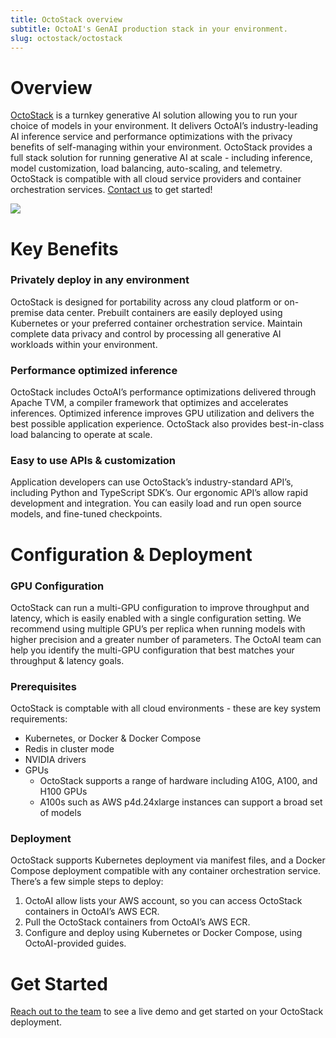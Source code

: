 ```yaml
---
title: OctoStack overview
subtitle: OctoAI's GenAI production stack in your environment.
slug: octostack/octostack
---
```


# Overview

[OctoStack](https://octo.ai/product/octostack/) is a turnkey generative AI solution allowing you to run your choice of models in your environment. It delivers OctoAI’s industry-leading AI inference service and performance optimizations with the privacy benefits of self-managing within your environment. OctoStack provides a full stack solution for running generative AI at scale - including inference, model customization, load balancing, auto-scaling, and telemetry. OctoStack is compatible with all cloud service providers and container orchestration services. [Contact us](https://octo.ai/octostack-demo/) to get started!

![](../assets/images/octostack-dark-light.png)


# Key Benefits

### Privately deploy in any environment

OctoStack is designed for portability across any cloud platform or on-premise data center. Prebuilt containers are easily deployed using Kubernetes or your preferred container orchestration service. Maintain complete data privacy and control by processing all generative AI workloads within your environment.

### Performance optimized inference

OctoStack includes OctoAI’s performance optimizations delivered through Apache TVM, a compiler framework that optimizes and accelerates inferences. Optimized inference improves GPU utilization and delivers the best possible application experience. OctoStack also provides best-in-class load balancing to operate at scale.

### Easy to use APIs & customization

Application developers can use OctoStack’s industry-standard API’s, including Python and TypeScript SDK’s. Our ergonomic API’s allow rapid development and integration. You can easily load and run open source models, and fine-tuned checkpoints.

# Configuration & Deployment

### GPU Configuration

OctoStack can run a multi-GPU configuration to improve throughput and latency, which is easily enabled with a single configuration setting. We recommend using multiple GPU’s per replica when running models with higher precision and a greater number of parameters. The OctoAI team can help you identify the multi-GPU configuration that best matches your throughput & latency goals.

### Prerequisites

OctoStack is comptable with all cloud environments - these are key system requirements:

- Kubernetes, or Docker & Docker Compose
- Redis in cluster mode
- NVIDIA drivers
- GPUs
  - OctoStack supports a range of hardware including A10G, A100, and H100 GPUs
  - A100s such as AWS p4d.24xlarge instances can support a broad set of models

### Deployment

OctoStack supports Kubernetes deployment via manifest files, and a Docker Compose deployment compatible with any container orchestration service. There’s a few simple steps to deploy:

1. OctoAI allow lists your AWS account, so you can access OctoStack containers in OctoAI’s AWS ECR.
2. Pull the OctoStack containers from OctoAI’s AWS ECR.
3. Configure and deploy using Kubernetes or Docker Compose, using OctoAI-provided guides.

# Get Started

[Reach out to the team](https://octo.ai/octostack-demo/) to see a live demo and get started on your OctoStack deployment.
